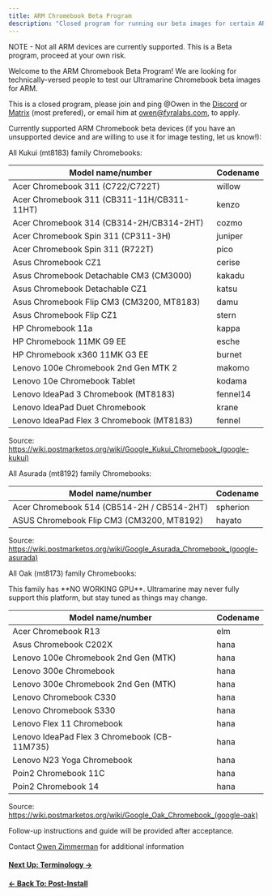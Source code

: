 ```yaml
---
title: ARM Chromebook Beta Program
description: "Closed program for running our beta images for certain ARM chromebooks"
---
```



NOTE - Not all ARM devices are currently supported. This is a Beta program, proceed at your own risk.

Welcome to the ARM Chromebook Beta Program! We are looking for technically-versed people to test our Ultramarine Chromebook beta images for ARM.

This is a closed program, please join and ping @Owen in the [Discord](https://discord.com/invite/5fdPuxTg5Q) or [Matrix](https://matrix.to/#/#hub:fyralabs.com) (most prefered), or email him at owen@fyralabs.com, to apply.

Currently supported ARM Chromebook beta devices (if you have an unsupported device and are willing to use it for image testing, let us know!):

All Kukui (mt8183) family Chromebooks:

| Model name/number                          | Codename |
| ------------------------------------------ | -------- |
| Acer Chromebook 311 (C722/C722T)           | willow   |
| Acer Chromebook 311 (CB311-11H/CB311-11HT) | kenzo    |
| Acer Chromebook 314 (CB314-2H/CB314-2HT)   | cozmo    |
| Acer Chromebook Spin 311 (CP311-3H)        | juniper  |
| Acer Chromebook Spin 311 (R722T)           | pico     |
| Asus Chromebook CZ1                        | cerise   |
| Asus Chromebook Detachable CM3 (CM3000)    | kakadu   |
| Asus Chromebook Detachable CZ1             | katsu    |
| Asus Chromebook Flip CM3 (CM3200, MT8183)  | damu     |
| Asus Chromebook Flip CZ1                   | stern    |
| HP Chromebook 11a                          | kappa    |
| HP Chromebook 11MK G9 EE                   | esche    |
| HP Chromebook x360 11MK G3 EE              | burnet   |
| Lenovo 100e Chromebook 2nd Gen MTK 2       | makomo   |
| Lenovo 10e Chromebook Tablet               | kodama   |
| Lenovo IdeaPad 3 Chromebook (MT8183)       | fennel14 |
| Lenovo IdeaPad Duet Chromebook             | krane    |
| Lenovo IdeaPad Flex 3 Chromebook (MT8183)  | fennel   |

Source: https://wiki.postmarketos.org/wiki/Google_Kukui_Chromebook_(google-kukui)

All Asurada (mt8192) family Chromebooks:

| Model name/number                          | Codename |
| ------------------------------------------ | -------- |
| Acer Chromebook 514 (CB514-2H / CB514-2HT) | spherion |
| ASUS Chromebook Flip CM3 (CM3200, MT8192)  | hayato   |

Source: https://wiki.postmarketos.org/wiki/Google_Asurada_Chromebook_(google-asurada)

All Oak (mt8173) family Chromebooks:

<Alert type="warning">
  This family has **NO WORKING GPU**. Ultramarine may never fully support this
  platform, but stay tuned as things may change.
</Alert>

| Model name/number                            | Codename |
| -------------------------------------------- | -------- |
| Acer Chromebook R13                          | elm      |
| Asus Chromebook C202X                        | hana     |
| Lenovo 100e Chromebook 2nd Gen (MTK)         | hana     |
| Lenovo 300e Chromebook                       | hana     |
| Lenovo 300e Chromebook 2nd Gen (MTK)         | hana     |
| Lenovo Chromebook C330                       | hana     |
| Lenovo Chromebook S330                       | hana     |
| Lenovo Flex 11 Chromebook                    | hana     |
| Lenovo IdeaPad Flex 3 Chromebook (CB-11M735) | hana     |
| Lenovo N23 Yoga Chromebook                   | hana     |
| Poin2 Chromebook 11C                         | hana     |
| Poin2 Chromebook 14                          | hana     |

Source: https://wiki.postmarketos.org/wiki/Google_Oak_Chromebook_(google-oak)

Follow-up instructions and guide will be provided after acceptance.

Contact [Owen Zimmerman](mailto:owen@fyralabs.com) for additional information

#### [Next Up: Terminology →](terminology)

#### [← Back To: Post-Install](postinstall)
